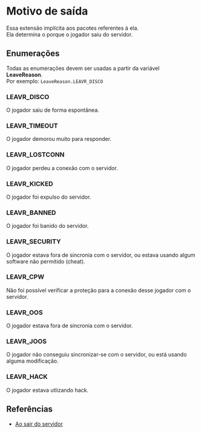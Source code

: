 # Motivo de saída

Essa extensão implícita aos pacotes referentes à ela.\
Ela determina o porque o jogador saiu do servidor.

## Enumerações

Todas as enumerações devem ser usadas a partir da variável **LeaveReason**.\
Por exemplo: `LeaveReason.LEAVR_DISCO`

### LEAVR_DISCO

O jogador saiu de forma espontânea.

### LEAVR_TIMEOUT

O jogador demorou muito para responder.

### LEAVR_LOSTCONN

O jogador perdeu a conexão com o servidor.

### LEAVR_KICKED

O jogador foi expulso do servidor.

### LEAVR_BANNED

O jogador foi banido do servidor.

### LEAVR_SECURITY

O jogador estava fora de sincronia com o servidor, ou estava usando algum software não permitido (cheat).

### LEAVR_CPW

Não foi possível verificar a proteção para a conexão desse jogador com o servidor.

### LEAVR_OOS

O jogador estava fora de sincronia com o servidor.

### LEAVR_JOOS

O jogador não conseguiu sincronizar-se com o servidor, ou está usando alguma modificação.

### LEAVR_HACK

O jogador estava utlizando hack.

## Referências

- [Ao sair do servidor](/InSimDotNet/packets/leave-connection#reason)
